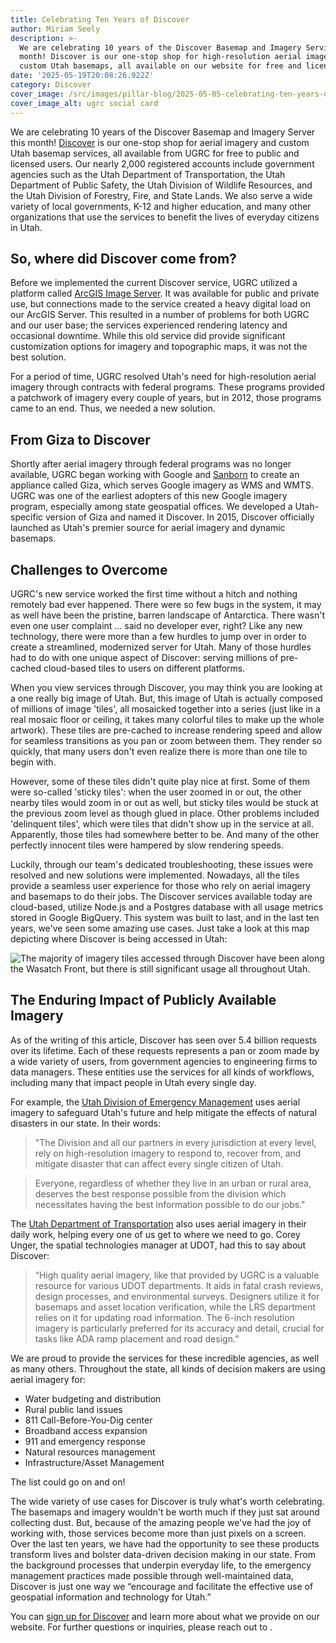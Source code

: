 ```yaml
---
title: Celebrating Ten Years of Discover
author: Miriam Seely
description: >-
  We are celebrating 10 years of the Discover Basemap and Imagery Service this
  month! Discover is our one-stop shop for high-resolution aerial imagery and
  custom Utah basemaps, all available on our website for free and licensed use.
date: '2025-05-19T20:08:26.922Z'
category: Discover
cover_image: /src/images/pillar-blog/2025-05-05-celebrating-ten-years-of-discover/discover_cover_logo2.png
cover_image_alt: ugrc social card
---
```



We are celebrating 10 years of the Discover Basemap and Imagery Server this month! [Discover](/products/discover/) is our one-stop shop for aerial imagery and custom Utah basemap services, all available from UGRC for free to public and licensed users. Our nearly 2,000 registered accounts include government agencies such as the Utah Department of Transportation, the Utah Department of Public Safety, the Utah Division of Wildlife Resources, and the Utah Division of Forestry, Fire, and State Lands. We also serve a wide variety of local governments, K-12 and higher education, and many other organizations that use the services to benefit the lives of everyday citizens in Utah.

## So, where did Discover come from?

Before we implemented the current Discover service, UGRC utilized a platform called [ArcGIS Image Server](https://enterprise.arcgis.com/en/image/latest/get-started/windows/what-is-arcgis-image-server-.htm). It was available for public and private use, but connections made to the service created a heavy digital load on our ArcGIS Server. This resulted in a number of problems for both UGRC and our user base; the services experienced rendering latency and occasional downtime. While this old service did provide significant customization options for imagery and topographic maps, it was not the best solution.

For a period of time, UGRC resolved Utah's need for high-resolution aerial imagery through contracts with federal programs. These programs provided a patchwork of imagery every couple of years, but in 2012, those programs came to an end. Thus, we needed a new solution.

## From Giza to Discover

Shortly after aerial imagery through federal programs was no longer available, UGRC began working with Google and [Sanborn](https://sanborn.com/) to create an appliance called Giza, which serves Google imagery as WMS and WMTS. UGRC was one of the earliest adopters of this new Google imagery program, especially among state geospatial offices. We developed a Utah-specific version of Giza and named it Discover. In 2015, Discover officially launched as Utah's premier source for aerial imagery and dynamic basemaps.

## Challenges to Overcome

UGRC's new service worked the first time without a hitch and nothing remotely bad ever happened. There were so few bugs in the system, it may as well have been the pristine, barren landscape of Antarctica. There wasn't even one user complaint … said no developer ever, right? Like any new technology, there were more than a few hurdles to jump over in order to create a streamlined, modernized server for Utah. Many of those hurdles had to do with one unique aspect of Discover: serving millions of pre-cached cloud-based tiles to users on different platforms.

When you view services through Discover, you may think you are looking at a one really big image of Utah. But, this image of Utah is actually composed of millions of image 'tiles', all mosaicked together into a series (just like in a real mosaic floor or ceiling, it takes many colorful tiles to make up the whole artwork). These tiles are pre-cached to increase rendering speed and allow for seamless transitions as you pan or zoom between them. They render so quickly, that many users don't even realize there is more than one tile to begin with.

However, some of these tiles didn't quite play nice at first. Some of them were so-called 'sticky tiles': when the user zoomed in or out, the other nearby tiles would zoom in or out as well, but sticky tiles would be stuck at the previous zoom level as though glued in place. Other problems included 'delinquent tiles', which were tiles that didn't show up in the service at all. Apparently, those tiles had somewhere better to be. And many of the other perfectly innocent tiles were hampered by slow rendering speeds.

Luckily, through our team's dedicated troubleshooting, these issues were resolved and new solutions were implemented. Nowadays, all the tiles provide a seamless user experience for those who rely on aerial imagery and basemaps to do their jobs. The Discover services available today are cloud-based, utilize Node.js and a Postgres database with all usage metrics stored in Google BigQuery. This system was built to last, and in the last ten years, we've seen some amazing use cases. Just take a look at this map depicting where Discover is being accessed in Utah:

<Image
  src={myImage}
  loading="eager"
  alt="The majority of imagery tiles accessed through Discover have been along the Wasatch Front, but there is still significant usage all throughout Utah."
/>

## The Enduring Impact of Publicly Available Imagery

As of the writing of this article, Discover has seen over 5.4 billion requests over its lifetime. Each of these requests represents a pan or zoom made by a wide variety of users, from government agencies to engineering firms to data managers. These entities use the services for all kinds of workflows, including many that impact people in Utah every single day.

For example, the [Utah Division of Emergency Management](https://dem.utah.gov/) uses aerial imagery to safeguard Utah's future and help mitigate the effects of natural disasters in our state. In their words:

> "The Division and all our partners in every jurisdiction at every level, rely on high-resolution imagery to respond to, recover from, and mitigate disaster that can affect every single citizen of Utah.

> Everyone, regardless of whether they live in an urban or rural area, deserves the best response possible from the division which necessitates having the best information possible to do our jobs."

The [Utah Department of Transportation](https://www.udot.utah.gov/connect/) also uses aerial imagery in their daily work, helping every one of us get to where we need to go. Corey Unger, the spatial technologies manager at UDOT, had this to say about Discover:

> “High quality aerial imagery, like that provided by UGRC is a valuable resource for various UDOT departments. It aids in fatal crash reviews, design processes, and environmental surveys. Designers utilize it for basemaps and asset location verification, while the LRS department relies on it for updating road information. The 6-inch resolution imagery is particularly preferred for its accuracy and detail, crucial for tasks like ADA ramp placement and road design.”

We are proud to provide the services for these incredible agencies, as well as many others. Throughout the state, all kinds of decision makers are using aerial imagery for:

- Water budgeting and distribution
- Rural public land issues
- 811 Call-Before-You-Dig center
- Broadband access expansion
- 911 and emergency response
- Natural resources management
- Infrastructure/Asset Management

The list could go on and on!

The wide variety of use cases for Discover is truly what's worth celebrating. The basemaps and imagery wouldn't be worth much if they just sat around collecting dust. But, because of the amazing people we've had the joy of working with, those services become more than just pixels on a screen. Over the last ten years, we have had the opportunity to see these products transform lives and bolster data-driven decision making in our state. From the background processes that underpin everyday life, to the emergency management practices made possible through well-maintained data, Discover is just one way we “encourage and facilitate the effective use of geospatial information and technology for Utah.”

You can [sign up for Discover](/products/discover/) and learn more about what we provide on our website. For further questions or inquiries, please reach out to <Contacts inline subject={frontmatter.title} contactKey='elevation' />.
